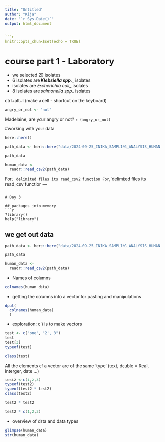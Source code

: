 ```yaml
---
title: "Untitled"
author: "Kija"
date: "`r Sys.Date()`"
output: html_document


```r
knitr::opts_chunk$set(echo = TRUE)
```



# course part 1 - Laboratory
- we selected 20 isolates
- 6 isolates are ***Klebsiella spp***._ isolates
- isolates are *Escherichia coli*_ isolates 
- 8 isolates are *salmonella spp*_ isolates

ctrl+alt+I (make a cell - shortcut on the keyboard)

```r
angry_or_not <- "not"
```

Madelaine, are your angry or not? `r (angry_or_not)`

#working with your data

```r
here::here()
```

```r
path_data <- here::here("data/2024-09-25_INIKA_SAMPLING_ANALYSIS_HUMAN.csv")

path_data
```

```r
human_data <-
  readr::read_csv2(path_data)
```
For`; delimited files its read_csv2 function
For`,`delimited files its read_csv function
---
```

# Day 3

## packages into memory
```r
?library()
help("library")
```

## we get out data
```r
path_data <- here::here("data/2024-09-25_INIKA_SAMPLING_ANALYSIS_HUMAN.csv")

path_data
```
```r
human_data <-
  readr::read_csv2(path_data)
```

- Names of columns

```r
colnames(human_data)
```

- getting the columns into a vector for pasting and manipulations

```r
dput(
  colnames(human_data)
  )
```

- exploration: c() is to make vectors

```r
test <- c("one", "2', 3")
test
test[3]
typeof(test)

class(test)
```

All the elements of a vector are of the same 'type' (text, double = Real, interger, date ...)

```r
test2 <-c(1,2,3)
typeof(test2)
typeof(test2 * test2)
class(test2)
```

```r
test2 * test2
```

```r
test2 * c(1,2,3)
```

- overview of data and data types
```r
glimpse(human_data)
str(human_data)
```



